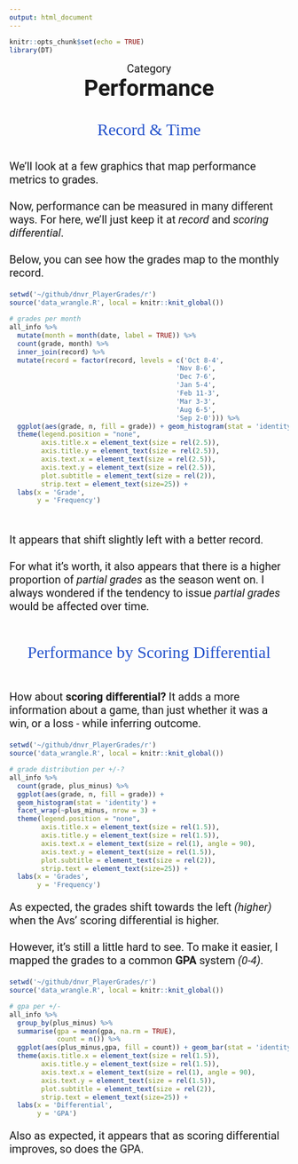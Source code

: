 ```yaml
---
output: html_document
---
```


```r
knitr::opts_chunk$set(echo = TRUE)
library(DT)
```

<p id = "cat">Category</p>
<strong><p id = "title">Performance</p></strong>
<br><br>
<p id="section">Record & Time</p>
<br>
<p id="desc">We'll look at a few graphics that map performance metrics to grades.<br><br>Now, performance can be measured in many different ways. For here, we'll just keep it at *record* and *scoring differential*.<br><br>Below, you can see how the grades map to the monthly record.</p>

```r
setwd('~/github/dnvr_PlayerGrades/r')
source('data_wrangle.R', local = knitr::knit_global())

# grades per month
all_info %>% 
  mutate(month = month(date, label = TRUE)) %>% 
  count(grade, month) %>% 
  inner_join(record) %>% 
  mutate(record = factor(record, levels = c('Oct 8-4',
                                          'Nov 8-6',
                                          'Dec 7-6',
                                          'Jan 5-4',
                                          'Feb 11-3',
                                          'Mar 3-3',
                                          'Aug 6-5',
                                          'Sep 2-0'))) %>% 
  ggplot(aes(grade, n, fill = grade)) + geom_histogram(stat = 'identity') + facet_wrap(~record, nrow = 4) +
  theme(legend.position = "none",
        axis.title.x = element_text(size = rel(2.5)),
        axis.title.y = element_text(size = rel(2.5)),
        axis.text.x = element_text(size = rel(2.5)),
        axis.text.y = element_text(size = rel(2.5)),
        plot.subtitle = element_text(size = rel(2)),
        strip.text = element_text(size=25)) +
  labs(x = 'Grade',
       y = 'Frequency')

```

<br>
<p id="desc">It appears that shift slightly left with a better record.<br><br> For what it's worth, it also appears that there is a higher proportion of *partial grades* as the season went on. I always wondered if the tendency to issue *partial grades* would be affected over time.</p>

<br><br>
<p id="section">Performance by Scoring Differential</p>
<br>

<p id="desc">How about **scoring differential?** It adds a more information about a game, than just whether it was a win, or a loss - while inferring outcome.</p>

```r
setwd('~/github/dnvr_PlayerGrades/r')
source('data_wrangle.R', local = knitr::knit_global())

# grade distribution per +/-?
all_info %>% 
  count(grade, plus_minus) %>% 
  ggplot(aes(grade, n, fill = grade)) + 
  geom_histogram(stat = 'identity') + 
  facet_wrap(~plus_minus, nrow = 3) +
  theme(legend.position = "none",
        axis.title.x = element_text(size = rel(1.5)),
        axis.title.y = element_text(size = rel(1.5)),
        axis.text.x = element_text(size = rel(1), angle = 90),
        axis.text.y = element_text(size = rel(1.5)),
        plot.subtitle = element_text(size = rel(2)),
        strip.text = element_text(size=25)) +
  labs(x = 'Grades',
       y = 'Frequency')


```

<p id="desc">As expected, the grades shift towards the left *(higher)* when the Avs' scoring differential is higher.<br><br>However, it's still a little hard to see. To make it easier, I mapped the grades to a common **GPA** system *(0-4)*.</p>



```r
setwd('~/github/dnvr_PlayerGrades/r')
source('data_wrangle.R', local = knitr::knit_global())

# gpa per +/-
all_info %>% 
  group_by(plus_minus) %>% 
  summarise(gpa = mean(gpa, na.rm = TRUE),
            count = n()) %>% 
  ggplot(aes(plus_minus,gpa, fill = count)) + geom_bar(stat = 'identity') +
  theme(axis.title.x = element_text(size = rel(1.5)),
        axis.title.y = element_text(size = rel(1.5)),
        axis.text.x = element_text(size = rel(1), angle = 90),
        axis.text.y = element_text(size = rel(1.5)),
        plot.subtitle = element_text(size = rel(2)),
        strip.text = element_text(size=25)) +
  labs(x = 'Differential',
       y = 'GPA')

```

<p id='desc'>Also as expected, it appears that as scoring differential improves, so does the GPA.</p>






<style>
@import url('https://fonts.googleapis.com/css2?family=Roboto:wght@500&display=swap');
@import url('https://fonts.googleapis.com/css2?family=Zilla+Slab:wght@300;500&display=swap');

#cat{
  margin: auto;
  text-align: center;
  font-size: 20px;
  font-family: 'Roboto', sans-serif;
}

#title{
  margin: auto;
  text-align: center;
  font-size: 40px;
  font-family: 'Roboto', sans-serif;
}

#desc{
  font-size: 20px;
  font-family: 'Roboto', sans-serif;
}

#section{
  margin: auto;
  text-align: center;
  font-family: 'Zilla Slab', serif;
  font-size: 30px;
  color: #2553CC;
}

</style>
